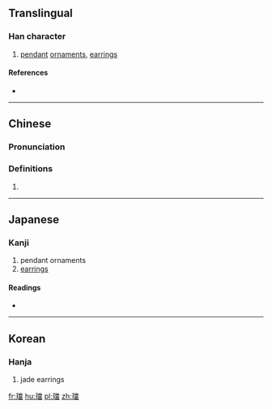 {{also|珰}}
==Translingual==

===Han character===
{{Han char|rn=96|rad=玉|as=13|sn=17|four=19166|canj=MGFBW|ids=⿰[[玉|⺩]][[當]]}}

# [[pendant]] [[ornament]]s, [[earring]]s

====References====
* {{Han ref|kx=0743.060|dkj=21276|dj=1152.060|hdz=21140.010|uh=74AB|ud=29867|bh=ED68|bd=60776}}

----

==Chinese==
{{zh-forms|s=珰}}

===Pronunciation===
{{zh-pron
|m=dāng
|c=dong1
|mc=y
|oc=y
|ma=
|cat=n
}}

===Definitions===
# {{rfdef|lang=zh}}

----

==Japanese==

===Kanji===
{{ja-kanji|grade=|rs=玉13}}

# pendant ornaments
# [[earrings]]

====Readings====
* {{ja-readings|on=[[とう]] (tō)|kun=[[みみかざり]] (mimikazari)|nanori=}}

----

==Korean==

===Hanja===
{{ko-hanja|hangeul=당|eumhun=|rv=dang|mr=tang|y=tang}}

# jade earrings

[[fr:璫]]
[[hu:璫]]
[[pl:璫]]
[[zh:璫]]